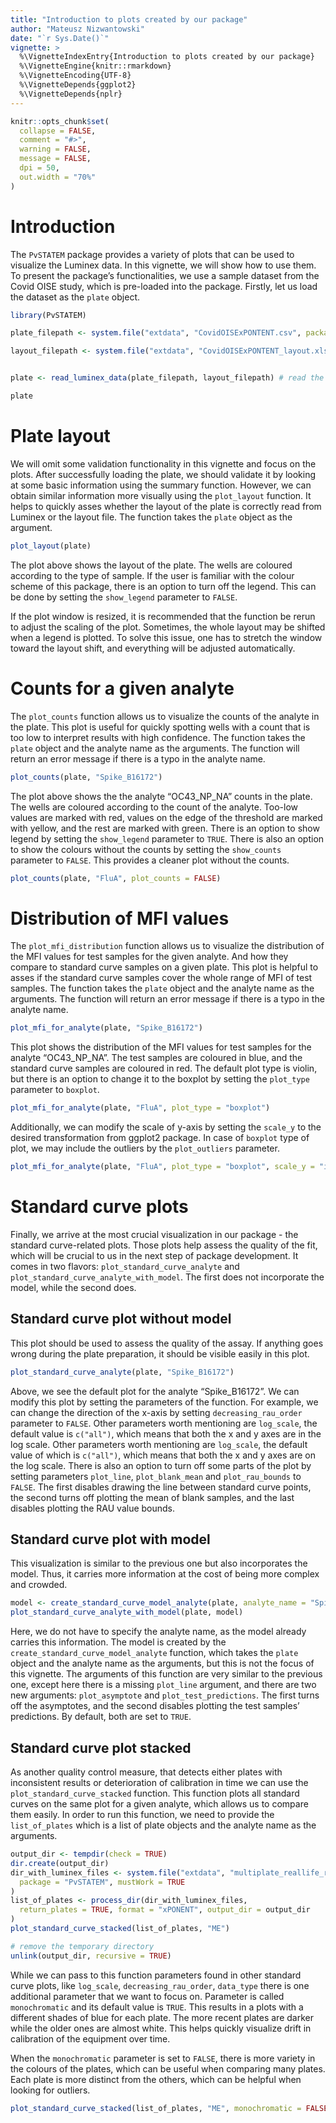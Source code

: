 ```yaml
---
title: "Introduction to plots created by our package"
author: "Mateusz Nizwantowski"
date: "`r Sys.Date()`"
vignette: >
  %\VignetteIndexEntry{Introduction to plots created by our package}
  %\VignetteEngine{knitr::rmarkdown}
  %\VignetteEncoding{UTF-8}
  %\VignetteDepends{ggplot2}
  %\VignetteDepends{nplr}
---
```


```r
knitr::opts_chunk$set(
  collapse = FALSE,
  comment = "#>",
  warning = FALSE,
  message = FALSE,
  dpi = 50,
  out.width = "70%"
)
```

# Introduction

The `PvSTATEM` package provides a variety of plots that can be used to visualize the Luminex data. In this vignette, we will show how to use them. 
To present the package's functionalities, we use a sample dataset from the Covid OISE study, which is pre-loaded into the package. 
Firstly, let us load the dataset as the `plate` object.

```r
library(PvSTATEM)

plate_filepath <- system.file("extdata", "CovidOISExPONTENT.csv", package = "PvSTATEM", mustWork = TRUE) # get the filepath of the csv dataset

layout_filepath <- system.file("extdata", "CovidOISExPONTENT_layout.xlsx", package = "PvSTATEM", mustWork = TRUE)


plate <- read_luminex_data(plate_filepath, layout_filepath) # read the data

plate
```


# Plate layout

We will omit some validation functionality in this vignette and focus on the plots. 
After successfully loading the plate, we should validate it by looking at some basic information using the summary function.
However, we can obtain similar information more visually using the `plot_layout` function.
It helps to quickly asses whether the layout of the plate is correctly read from Luminex or the layout file.
The function takes the `plate` object as the argument.

```r
plot_layout(plate)
```

The plot above shows the layout of the plate. The wells are coloured according to the type of sample. 
If the user is familiar with the colour scheme of this package, there is an option to turn off the legend. 
This can be done by setting the `show_legend` parameter to `FALSE`.

If the plot window is resized, it is recommended that the function be rerun to adjust the scaling of the plot.
Sometimes, the whole layout may be shifted when a legend is plotted. 
To solve this issue, one has to stretch the window toward the layout shift, and everything will be adjusted automatically.

# Counts for a given analyte
The `plot_counts` function allows us to visualize the counts of the analyte in the plate. 
This plot is useful for quickly spotting wells with a count that is too low to interpret results with high confidence.
The function takes the `plate` object and the analyte name as the arguments.
The function will return an error message if there is a typo in the analyte name.

```r
plot_counts(plate, "Spike_B16172")
```

The plot above shows the the analyte "OC43_NP_NA" counts in the plate. The wells are coloured according to the count of the analyte.
Too-low values are marked with red, values on the edge of the threshold are marked with yellow, and the rest are marked with green.
There is an option to show legend by setting the `show_legend` parameter to `TRUE`.
There is also an option to show the colours without the counts by setting the `show_counts` parameter to `FALSE`. This provides a cleaner plot without the counts.

```r
plot_counts(plate, "FluA", plot_counts = FALSE)
```

# Distribution of MFI values

The `plot_mfi_distribution` function allows us to visualize the distribution of the MFI values for test samples for the given analyte. And how they compare to standard curve samples on a given plate.
This plot is helpful to asses if the standard curve samples cover the whole range of MFI of test samples.
The function takes the `plate` object and the analyte name as the arguments. 
The function will return an error message if there is a typo in the analyte name.

```r
plot_mfi_for_analyte(plate, "Spike_B16172")
```

This plot shows the distribution of the MFI values for test samples for the analyte "OC43_NP_NA". The test samples are coloured in blue, and the standard curve samples are coloured in red.
The default plot type is violin, but there is an option to change it to the boxplot by setting the `plot_type` parameter to `boxplot`.

```r
plot_mfi_for_analyte(plate, "FluA", plot_type = "boxplot")
```

Additionally, we can modify the scale of y-axis by setting the `scale_y` to the desired transformation from ggplot2 package. In case of `boxplot` type of plot, we may include the outliers by the `plot_outliers` parameter.

```r
plot_mfi_for_analyte(plate, "FluA", plot_type = "boxplot", scale_y = "identity", plot_outliers = TRUE)
```

# Standard curve plots



Finally, we arrive at the most crucial visualization in our package - the standard curve-related plots.
Those plots help assess the quality of the fit, which will be crucial to us in the next step of package development.
It comes in two flavors: `plot_standard_curve_analyte` and `plot_standard_curve_analyte_with_model`.
The first does not incorporate the model, while the second does.

## Standard curve plot without model


This plot should be used to assess the quality of the assay.
If anything goes wrong during the plate preparation, it should be visible easily in this plot.

```r
plot_standard_curve_analyte(plate, "Spike_B16172")
```

Above, we see the default plot for the analyte "Spike_B16172". We can modify this plot by setting the parameters of the function.
For example, we can change the direction of the x-axis by setting `decreasing_rau_order` parameter to `FALSE`.
Other parameters worth mentioning are `log_scale`, the default value is `c("all")`, which means that both the x and y axes are in the log scale.
Other parameters worth mentioning are `log_scale`, the default value of which is `c("all")`, which means that both the x and y axes are on the log scale. There is also an option to turn off some parts of the plot by setting parameters `plot_line`, `plot_blank_mean` and `plot_rau_bounds` to `FALSE`.
The first disables drawing the line between standard curve points, the second turns off plotting the mean of blank samples, and the last disables plotting the RAU value bounds.

## Standard curve plot with model

This visualization is similar to the previous one but also incorporates the model.
Thus, it carries more information at the cost of being more complex and crowded.

```r
model <- create_standard_curve_model_analyte(plate, analyte_name = "Spike_B16172")
plot_standard_curve_analyte_with_model(plate, model)
```

Here, we do not have to specify the analyte name, as the model already carries this information.
The model is created by the `create_standard_curve_model_analyte` function, which takes the `plate` object and the analyte name as the arguments, but this is not the focus of this vignette.
The arguments of this function are very similar to the previous one, except here there is a missing `plot_line` argument, and there are two new arguments: `plot_asymptote` and `plot_test_predictions`.
The first turns off the asymptotes, and the second disables plotting the test samples' predictions.
By default, both are set to `TRUE`.

## Standard curve plot stacked 

As another quality control measure, that detects either plates with inconsistent results or deterioration of calibration in time we can use the `plot_standard_curve_stacked` function. 
This function plots all standard curves on the same plot for a given analyte, which allows us to compare them easily. 
In order to run this function, we need to provide the `list_of_plates` which is a list of plate objects and the analyte name as the arguments.

```r
output_dir <- tempdir(check = TRUE)
dir.create(output_dir)
dir_with_luminex_files <- system.file("extdata", "multiplate_reallife_reduced",
  package = "PvSTATEM", mustWork = TRUE
)
list_of_plates <- process_dir(dir_with_luminex_files,
  return_plates = TRUE, format = "xPONENT", output_dir = output_dir
)
plot_standard_curve_stacked(list_of_plates, "ME")

# remove the temporary directory
unlink(output_dir, recursive = TRUE)
```

While we can pass to this function parameters found in other standard curve plots, like `log_scale`, `decreasing_rau_order`, `data_type` there is one additional parameter that we want to focus on.
Parameter is called `monochromatic` and its default value is `TRUE`. This results in a plots with a different shades of blue for each plate. The more recent plates are darker while the older ones are almost white.
This helps quickly visualize drift in calibration of the equipment over time.

When the `monochromatic` parameter is set to `FALSE`, there is more variety in the colours of the plates, which can be useful when comparing many plates.
Each plate is more distinct from the others, which can be helpful when looking for outliers.

```r
plot_standard_curve_stacked(list_of_plates, "ME", monochromatic = FALSE)
```